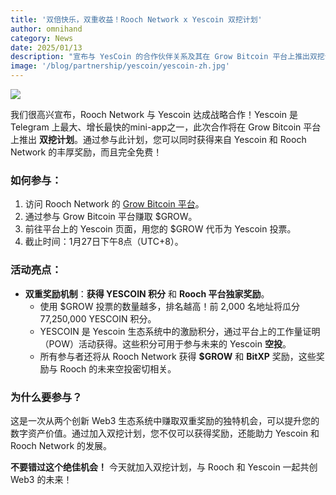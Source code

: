 ```yaml
---
title: '双倍快乐，双重收益！Rooch Network x Yescoin 双挖计划'
author: omnihand
category: News
date: 2025/01/13
description: "宣布与 YesCoin 的合作伙伴关系及其在 Grow Bitcoin 平台上推出双挖计划的意义，参与者可以同时获得 Yescoin 和 Rooch Network 的丰厚奖励。"
image: '/blog/partnership/yescoin/yescoin-zh.jpg'
---
```



<PostHeader />

![](/blog/partnership/yescoin/yescoin-zh.jpg)

我们很高兴宣布，Rooch Network 与 Yescoin 达成战略合作！Yescoin 是 Telegram 上最大、增长最快的mini-app之一，此次合作将在 Grow Bitcoin 平台上推出 **双挖计划**。通过参与此计划，您可以同时获得来自 Yescoin 和 Rooch Network 的丰厚奖励，而且完全免费！

### 如何参与：

1. 访问 Rooch Network 的 [Grow Bitcoin 平台](https://grow.rooch.network/)。
2. 通过参与 Grow Bitcoin 平台赚取 $GROW。
3. 前往平台上的 Yescoin 页面，用您的 $GROW 代币为 Yescoin 投票。
4. 截止时间：1月27日下午8点（UTC+8）。

### 活动亮点：

- **双重奖励机制**：**获得 YESCOIN 积分** 和 **Rooch 平台独家奖励**。
    - 使用 $GROW 投票的数量越多，排名越高！前 2,000 名地址将瓜分 77,250,000 YESCOIN 积分。
    - YESCOIN 是 Yescoin 生态系统中的激励积分，通过平台上的工作量证明（POW）活动获得。这些积分可用于参与未来的 Yescoin **空投**。
    - 所有参与者还将从 Rooch Network 获得 **$GROW** 和 **BitXP** 奖励，这些奖励与 Rooch 的未来空投密切相关。

### 为什么要参与？

这是一次从两个创新 Web3 生态系统中赚取双重奖励的独特机会，可以提升您的数字资产价值。通过加入双挖计划，您不仅可以获得奖励，还能助力 Yescoin 和 Rooch Network 的发展。

**不要错过这个绝佳机会！** 今天就加入双挖计划，与 Rooch 和 Yescoin 一起共创 Web3 的未来！
